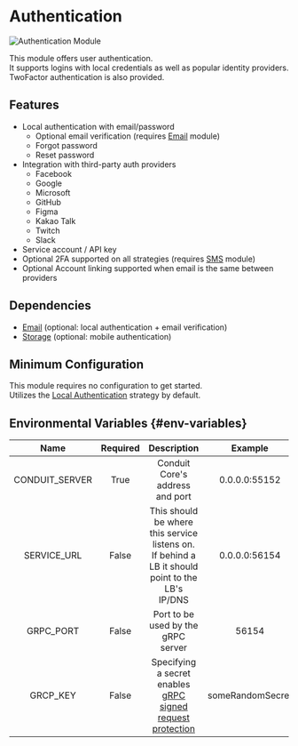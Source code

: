 # Authentication

![Authentication Module](/v0.15/modules/authentication/admin/overview.png)

This module offers user authentication.<br />
It supports logins with local credentials as well as popular identity providers.<br />
TwoFactor authentication is also provided.

## Features

- Local authentication with email/password
  - Optional email verification (requires [Email](../email/email.mdx) module)
  - Forgot password
  - Reset password
- Integration with third-party auth providers
  - Facebook
  - Google
  - Microsoft
  - GitHub
  - Figma
  - Kakao Talk
  - Twitch
  - Slack
- Service account / API key
- Optional 2FA supported on all strategies (requires [SMS](../sms/sms.mdx) module)
- Optional Account linking supported when email is the same between providers

## Dependencies

- [Email](../email/email.mdx) (optional: local authentication + email verification)
- [Storage](../storage/storage.mdx) (optional: mobile authentication)

## Minimum Configuration

This module requires no configuration to get started.<br />
Utilizes the [Local Authentication](./strategies#local) strategy by default.

## Environmental Variables {#env-variables}

|  Name          | Required |  Description                                  |  Example      |
| :------------: | :------: | :-------------------------------------------: | :-----------: |
| CONDUIT_SERVER |  True    | Conduit Core's address and port               | 0.0.0.0:55152 |
| SERVICE_URL    |  False   | This should be where this service listens on. If behind a LB it should point to the LB's IP/DNS | 0.0.0.0:56154 |
| GRPC_PORT      |  False   | Port to be used by the gRPC server            | 56154         |
| GRCP_KEY       |  False   | Specifying a secret enables [gRPC signed request protection](../../core#grpc-request-protection) | someRandomSecret |
